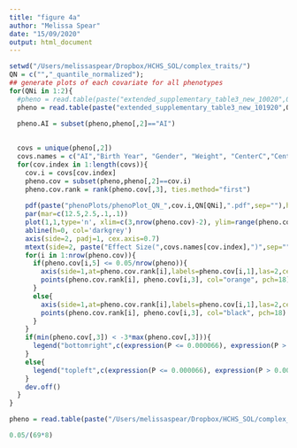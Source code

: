 ```yaml
---
title: "figure 4a"
author: "Melissa Spear"
date: "15/09/2020"
output: html_document
---
```



```r
setwd("/Users/melissaspear/Dropbox/HCHS_SOL/complex_traits/")
QN = c("","_quantile_normalized");
## generate plots of each covariate for all phenotypes
for(QNi in 1:2){
  #pheno = read.table(paste("extended_supplementary_table3_new_10020",QN[QNi],".txt",sep=""),skip=1,sep='\t')
  pheno = read.table(paste("extended_supplementary_table3_new_101920",QN[QNi],"_edu_usborn_parents.txt",sep=""),skip=1,sep='\t')

  pheno.AI = subset(pheno,pheno[,2]=="AI")
  
  
  covs = unique(pheno[,2])
  covs.names = c("AI","Birth Year", "Gender", "Weight", "CenterC","CenterM","CenterS","Education2","Education3","US_BORN","num_us_parents")
  for(cov.index in 1:length(covs)){
    cov.i = covs[cov.index]
    pheno.cov = subset(pheno,pheno[,2]==cov.i)
    pheno.cov.rank = rank(pheno.cov[,3], ties.method="first")
    
    pdf(paste("phenoPlots/phenoPlot_QN_",cov.i,QN[QNi],".pdf",sep=""),height=4,width=7,pointsize=10)
    par(mar=c(12.5,2.5,.1,.1))
    plot(1,1,type='n', xlim=c(3,nrow(pheno.cov)-2), ylim=range(pheno.cov[,3]), xlab="",ylab="",xaxt='n', yaxt='n')
    abline(h=0, col='darkgrey')
    axis(side=2, padj=1, cex.axis=0.7)
    mtext(side=2, paste("Effect Size(",covs.names[cov.index],")",sep=""), line=1.5)
    for(i in 1:nrow(pheno.cov)){
      if(pheno.cov[i,5] <= 0.05/nrow(pheno)){
        axis(side=1,at=pheno.cov.rank[i],labels=pheno.cov[i,1],las=2,cex.axis=.7,col="orange",col.axis="orange")
        points(pheno.cov.rank[i], pheno.cov[i,3], col="orange", pch=18)
      }
      else{
        axis(side=1,at=pheno.cov.rank[i],labels=pheno.cov[i,1],las=2,cex.axis=.7)
        points(pheno.cov.rank[i], pheno.cov[i,3], col="black", pch=18)
      }
    }
    if(min(pheno.cov[,3]) < -3*max(pheno.cov[,3])){
      legend("bottomright",c(expression(P <= 0.000066), expression(P > 0.000066)), col=c("orange","black"), pch=18)
    }
    else{
      legend("topleft",c(expression(P <= 0.000066), expression(P > 0.000066)), col=c("orange","black"), pch=18)
    }
    dev.off()
  }
}

```


```r
pheno = read.table(paste("/Users/melissaspear/Dropbox/HCHS_SOL/complex_traits/extended_supplementary_table3_new_090720.txt",sep=""),skip=1,sep='\t')

0.05/(69*8)
```



